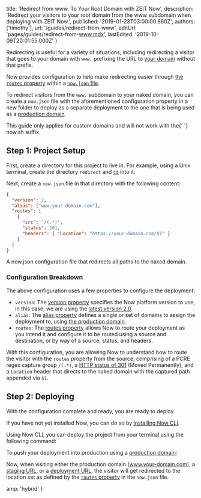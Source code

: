 
  title: 'Redirect from www. To Your Root Domain with ZEIT Now',
  description:
    'Redirect your visitors to your root domain from the www subdomain when deploying with ZEIT Now.',
  published: '2019-01-23T03:00:00.860Z',
  authors: ['timothy'],
  url: '/guides/redirect-from-www',
  editUrl: 'pages/guides/redirect-from-www.mdx',
  lastEdited: '2019-10-09T20:01:55.000Z'
}

Redirecting is useful for a variety of situations, including redirecting a visitor that goes to your domain with `www.` prefixing the URL to [your domain](/docs/v2/custom-domains) without that prefix.

Now provides configuration to help make redirecting easier through [the `routes` property](/docs/configuration#project/routes) within a [`now.json` file](/docs/configuration).

To redirect visitors from the `www.` subdomain to your naked domain, you can create a `now.json` file with the aforementioned configuration property in a new folder to deploy as a separate deployment to the one that is being used as a [production domain](/docs/v2/custom-domains#deploying-with-your-domain).

<Note type="warning">
  This guide only applies for custom domains and will not work with the{' '}
  <InlineCode>now.sh</InlineCode> suffix.
</Note>

## Step 1: Project Setup

First, create a directory for this project to live in. For example, using a Unix terminal, create the directory `redirect` and [`cd`](<https://en.wikipedia.org/wiki/Cd_(command)>) into it:

<Snippet dark text="mkdir redirect && cd redirect" />

Next, create a `now.json` file in that directory with the following content:

```json
{
  "version": 2,
  "alias": ["www.your-domain.com"],
  "routes": [
    {
      "src": "/(.*)",
      "status": 301,
      "headers": { "Location": "https://your-domain.com/$1" }
    }
  ]
}
```

<Caption>
  A <InlineCode>now.json</InlineCode> configuration file that redirects all
  paths to the naked domain.
</Caption>

### Configuration Breakdown

The above configuration uses a few properties to configure the deployment:

- `version`: The [version property](/docs/configuration#project/version) specifies the Now platform version to use, in this case, we are using the [latest version 2.0](/docs/v2/platform/overview/#versioning).
- `alias`: The [alias property](/docs/configuration#project/alias) defines a single or set of domains to assign the deployment to, using [the production domain](/docs/v2/custom-domains#deploying-with-your-domain).
- `routes`: The [routes property](/docs/configuration#project/routes) allows Now to route your deployment as you intend it and configure it to be routed using a source and destination, or by way of a source, status, and headers.

With this configuration, you are allowing Now to understand how to route the visitor with the `routes` property from the source, comprising of a PCRE regex capture group `/(.*)`, a [HTTP status of 301](https://en.wikipedia.org/wiki/HTTP_301) (Moved Permanently), and a `Location` header that directs to the naked domain with the captured path appended via `$1`.

## Step 2: Deploying

With the configuration complete and ready, you are ready to deploy.

If you have not yet installed Now, you can do so by [installing Now CLI](/download).

Using Now CLI, you can deploy the project from your terminal using the following command:

<Snippet dark text="now" />

To push your deployment into production using a [production domain](/docs/v2/custom-domains#deploying-with-your-domain):

<Snippet dark text="now --prod" />

Now, when visiting either the production domain (www.your-domain.com), a [staging URL](/docs/v2/custom-domains#deploying-with-your-domain), or a [deployment URL](/docs/v2/advanced/concepts/urls/), the visitor will get redirected to the location set as defined by the [`routes` property](/docs/configuration#routes) in the `now.json` file.


  amp: 'hybrid'
}
